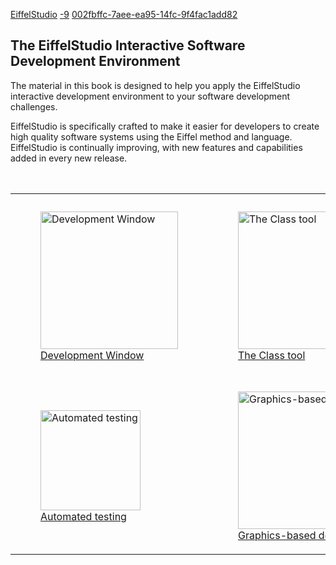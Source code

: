 [[Property:title|EiffelStudio]]
[[Property:weight|-9]]
[[Property:uuid|002fbffc-7aee-ea95-14fc-9f4fac1add82]]
==The EiffelStudio Interactive Software Development Environment==

The material in this book is designed to help you apply the EiffelStudio interactive development environment to your software development challenges. 

EiffelStudio is specifically crafted to make it easier for developers to create high quality software systems using the Eiffel method and language. EiffelStudio is continually improving, with new features and capabilities added in every new release. 


{| border="1"
|+'''EiffelStudio'''
|-
| valign="top"|
[[Image:es gt a development window 01|thumb|center|220px|[[Starting To Browse|Development Window]] ]]
| valign="top"|
[[Image:es gt class tool 01|thumb|center|220px|[[Viewing Classes|The Class tool]] ]]
| valign="top"|
[[Image:es gt docking in progress 01|thumb|center|220px|[[Customizing the tools layout and toolbars|Customizing the layout with docking]] ]]
| valign="top"|
[[Image:es gt debug breakpoint reached 01|thumb|center|220px|[[Debugging and Run-time Monitoring|Debugging and runtime monitoring]] ]]
|-
| valign="top"|
[[Image:AutoTest tool with failed test|thumb|center|160px|[[Using AutoTest|Automated testing]] ]]
| valign="top"|
[[Image:es gt testroot is client of heir|thumb|center|220px|[[Graphics-based Design|Graphics-based design]] ]]
| valign="top"|
[[Image:Metrics tool Metrics evaluation pane|thumb|center|220px|[[Computing Project Metrics|Computing project metrics]] ]]
|}



